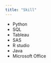 ```yaml
---
title: "Skill"
---
```




  - Python
  - SQL
  - Tableau
  - SAS
  - R studio
  - Java
  - Microsoft Office
  

